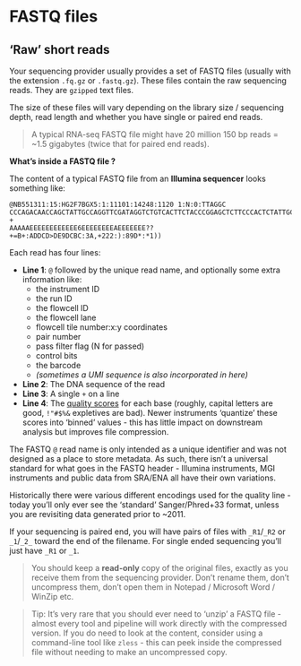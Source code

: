 # FASTQ files {-}

## 'Raw' short reads

Your sequencing provider usually provides a set of FASTQ files (usually with the extension `.fq.gz` or `.fastq.gz`).
These files contain the raw sequencing reads. They are `gzipped` text files.

The size of these files will vary depending on the library size / sequencing depth, read length and whether you have single or paired end reads.

> A typical RNA-seq FASTQ file might have 20 million 150 bp reads = ~1.5 gigabytes (twice that for paired end reads).

**What's inside a FASTQ file ?**

The content of a typical FASTQ file from an **Illumina sequencer** looks something like:

```
@NB551311:15:HG2F7BGX5:1:11101:14248:1120 1:N:0:TTAGGC
CCCAGACAACCAGCTATTGCCAGGTTCGATAGGTCTGTCACTTCTACCCGGAGCTCTTCCCACTCTATTGCCAC
+
AAAAAEEEEEEEEEEEE6EEEEEEEEAEEEEEEE??+=B+:ADDCD>DE9DCBC:3A,+222:):89D*:*1))
```

Each read has four lines:

  - **Line 1**: `@` followed by the unique read name, and optionally some extra information like:
    - the instrument ID
    - the run ID
    - the flowcell ID
    - the flowcell lane
    - flowcell tile number:x:y coordinates
    - pair number
    - pass filter flag (N for passed)
    - control bits
    - the barcode
    - _(sometimes a UMI sequence is also incorporated in here)_
  - **Line 2**: The DNA sequence of the read
  - **Line 3**: A single `+` on a line
  - **Line 4**: The [quality scores](https://en.wikipedia.org/wiki/FASTQ_format#Quality) for each base (roughly, capital letters are good, `!"#$%&` expletives are bad). Newer instruments 'quantize' these scores into 'binned' values - this has little impact on downstream analysis but improves file compression.

<!--
FASTQ headers from SRA or ENA are a little different:
```
@SRR2155413.247 AMELIA:168:C0BJ5ACXX:1:1101:9509:2067/1
CATCAGCTGGGCTGTGAAGCAGTTACGTTGTTACTGGAGCTGAACCCTGGTCAGAGCAACCTGATGTACTGGGCTGTGGACCGCTGCTACACGGGCTCCGG
+
??+=B+:ADDCD>DE9DCBC:3A,+222:):89D*:*1))0?***0?DD(0*/)/)=@A@2AD3=)..7=)7=6@>;(;>@A8????A#############
```
-->

The FASTQ `@` read name is only intended as a unique identifier and was not designed as a place to store metadata. As such, there isn't a universal standard for what goes in the FASTQ header - Illumina instruments, MGI instruments and public data from SRA/ENA all have their own variations.

Historically there were various different encodings used for the quality line - today you'll only ever see the 'standard' 
Sanger/Phred+33 format, unless you are revisiting data generated prior to ~2011.

If your sequencing is paired end, you will have pairs of files with `_R1`/`_R2` or `_1`/`_2_` toward the end of the filename.
For single ended sequencing you'll just have `_R1` or `_1`.

> You should keep a **read-only** copy of the original files, exactly as you receive them from the sequencing provider.
> Don't rename them, don't uncompress them, don't open them in Notepad / Microsoft Word / WinZip etc.

> Tip: It's very rare that you should ever need to 'unzip' a FASTQ file - almost every tool and pipeline will 
> work directly with the compressed version.
> If you do need to look at the content, consider using a command-line tool like `zless` - this can peek inside the
> compressed file without needing to make an uncompressed copy.
